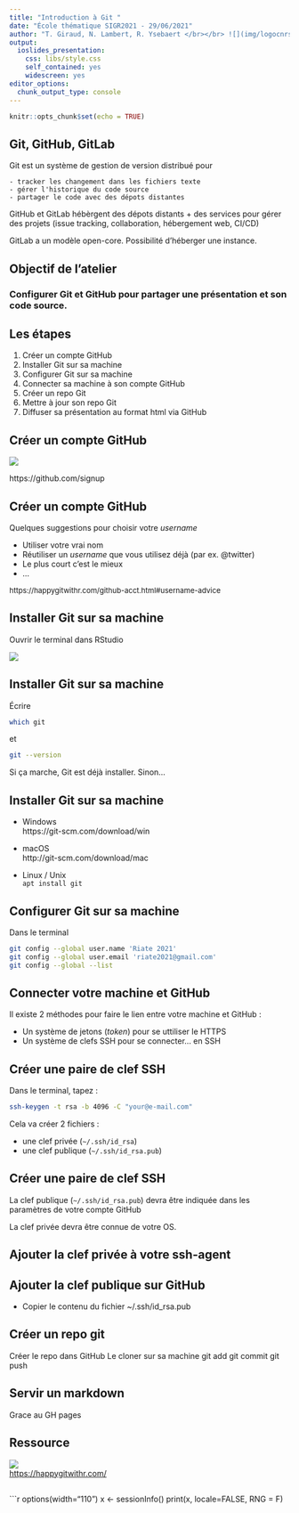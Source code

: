 ```yaml
---
title: "Introduction à Git "
date: "École thématique SIGR2021 - 29/06/2021"
author: "T. Giraud, N. Lambert, R. Ysebaert </br></br> ![](img/logocnrs.svg)       ![](img/logo_RIATE.png)</br>"
output: 
  ioslides_presentation: 
    css: libs/style.css
    self_contained: yes
    widescreen: yes
editor_options: 
  chunk_output_type: console
---
```

```r
knitr::opts_chunk$set(echo = TRUE)
```



## Git, GitHub, GitLab

Git est un système de gestion de version distribué pour  

    - tracker les changement dans les fichiers texte
    - gérer l'historique du code source
    - partager le code avec des dépots distantes
  
  
GitHub et GitLab hébèrgent des dépots distants + des services pour gérer des projets (issue tracking, collaboration, hébergement web, CI/CD)


GitLab a un modèle open-core. Possibilité d'héberger une instance. 





## Objectif de l'atelier

### Configurer Git et GitHub pour partager une présentation et son code source.



## Les étapes

1. Créer un compte GitHub  
2. Installer Git sur sa machine  
3. Configurer Git sur sa machine
4. Connecter sa machine à son compte GitHub
5. Créer un repo Git
6. Mettre à jour son repo Git
7. Diffuser sa présentation au format html via GitHub



## Créer un compte GitHub  

![](img/git01.png)

https://github.com/signup



## Créer un compte GitHub

Quelques suggestions pour choisir votre *username*

* Utiliser votre vrai nom
* Réutiliser un *username* que vous utilisez déjà (par ex. @twitter)
* Le plus court c'est le mieux
* ...  

<font size="2">https://happygitwithr.com/github-acct.html#username-advice</font>


## Installer Git sur sa machine  

Ouvrir le terminal dans RStudio

![](img/terminal01.png)

## Installer Git sur sa machine

Écrire 

```sh
which git
```

et 

```sh
git --version
```

Si ça marche, Git est déjà installer. Sinon...

## Installer Git sur sa machine

* Windows  
https://git-scm.com/download/win

* macOS  
http://git-scm.com/download/mac

* Linux /  Unix    
`apt install git`



## Configurer Git sur sa machine

Dans le terminal

```sh
git config --global user.name 'Riate 2021'
git config --global user.email 'riate2021@gmail.com'
git config --global --list
```






## Connecter votre machine et GitHub

Il existe 2 méthodes pour faire le lien entre votre machine et GitHub :   

- Un système de jetons (*token*) pour se uttiliser le HTTPS  
- Un système de clefs SSH pour se connecter... en SSH  



## Créer une paire de clef SSH

Dans le terminal, tapez : 

```bash
ssh-keygen -t rsa -b 4096 -C "your@e-mail.com"
```

Cela va créer 2 fichiers : 

- une clef privée (`~/.ssh/id_rsa`)  
- une clef publique (`~/.ssh/id_rsa.pub`)


## Créer une paire de clef SSH

La clef publique (`~/.ssh/id_rsa.pub`) devra être indiquée dans les paramètres de votre compte GitHub

La clef privée devra être connue de votre OS.


##  Ajouter la clef privée à votre ssh-agent



## Ajouter la clef publique sur GitHub

- Copier le contenu du fichier ~/.ssh/id_rsa.pub



## Créer un repo git

Créer le repo dans GitHub
Le cloner sur sa machine
git add
git commit 
git push


## Servir un markdown
Grace au GH pages






## Ressource
![](img/happy.png)  
[https://happygitwithr.com/](https://happygitwithr.com/)



##
```r
options(width="110")
x <- sessionInfo()
print(x, locale=FALSE, RNG = F)


